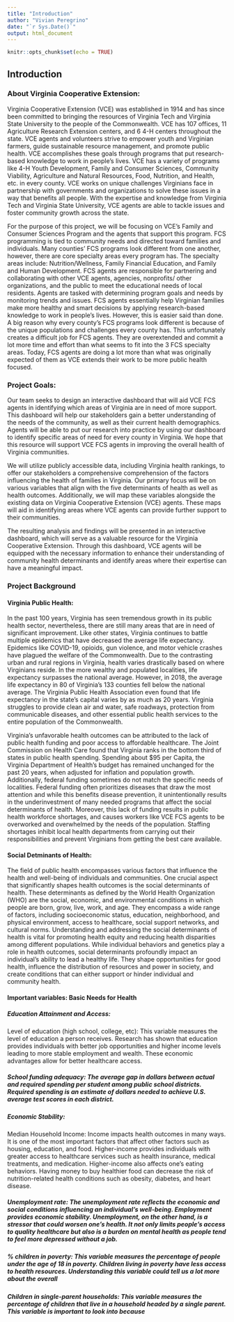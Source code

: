 ```yaml
---
title: "Introduction"
author: "Vivian Peregrino"
date: "`r Sys.Date()`"
output: html_document
---
```


```r
knitr::opts_chunk$set(echo = TRUE)
```

## Introduction
### About Virginia Cooperative Extension:
Virginia Cooperative Extension (VCE) was established in 1914 and has since been committed to bringing the resources of Virginia Tech and Virginia State University to the people of the Commonwealth. VCE has 107 offices, 11 Agriculture Research Extension centers, and 6 4-H centers throughout the state. VCE agents and volunteers strive to empower youth and Virginian farmers, guide sustainable resource management, and promote public health. VCE accomplishes these goals through programs that put research-based knowledge to work in people’s lives. VCE has a variety of programs like 4-H Youth Development, Family and Consumer Sciences, Community Viability, Agriculture and Natural Resources, Food, Nutrition, and Health, etc. in every county. VCE works on unique challenges Virginians face in partnership with governments and organizations to solve these issues in a way that benefits all people. With the expertise and knowledge from Virginia Tech and Virginia State University, VCE agents are able to tackle issues and foster community growth across the state.

For the purpose of this project, we will be focusing on VCE’s Family and Consumer Sciences Program and the agents that support this program. FCS programming is tied to community needs and directed toward families and individuals. Many counties’ FCS programs look different from one another, however, there are core specialty areas every program has. The specialty areas include:  Nutrition/Wellness, Family Financial Education, and Family and Human Development. FCS agents are responsible for partnering and collaborating with other VCE agents, agencies, nonprofits/ other organizations, and the public to meet the educational needs of local residents. Agents are tasked with determining program goals and needs by monitoring trends and issues. 
FCS agents essentially help Virginian families make more healthy and smart decisions by applying research-based knowledge to work in people’s lives. However, this is easier said than done. A big reason why every county’s FCS programs look different is because of the unique populations and challenges every county has. This unfortunately creates a difficult job for FCS agents. They are overextended and commit a lot more time and effort than what seems to fit into the 3 FCS specialty areas. Today, FCS agents are doing a lot more than what was originally expected of them as VCE extends their work to be more public health focused.

### Project Goals:
Our team seeks to design an interactive dashboard that will aid VCE FCS agents in identifying which areas of Virginia are in need of more support. This dashboard will help our stakeholders gain a better understanding of the needs of the community, as well as their current health demographics. Agents will be able to put our research into practice by using our dashboard to identify specific areas of need for every county in Virginia. We hope that this resource will support VCE FCS agents in improving the overall health of Virginia communities.

We will utilize publicly accessible data, including Virginia health rankings, to offer our stakeholders a comprehensive comprehension of the factors influencing the health of families in Virginia. Our primary focus will be on various variables that align with the five determinants of health as well as health outcomes. Additionally, we will map these variables alongside the existing data on Virginia Cooperative Extension (VCE) agents. These maps will aid in identifying areas where VCE agents can provide further support to their communities.

The resulting analysis and findings will be presented in an interactive dashboard, which will serve as a valuable resource for the Virginia Cooperative Extension. Through this dashboard, VCE agents will be equipped with the necessary information to enhance their understanding of community health determinants and identify areas where their expertise can have a meaningful impact.

### Project Background
#### Virginia Public Health:
In the past 100 years, Virginia has seen tremendous growth in its public health sector, nevertheless, there are still many areas that are in need of significant improvement. Like other states, Virginia continues to battle multiple epidemics that have decreased the average life expectancy. Epidemics like COVID-19, opioids, gun violence, and motor vehicle crashes have plagued the welfare of the Commonwealth. Due to the contrasting urban and rural regions in Virginia, health varies drastically based on where Virginians reside. In the more wealthy and populated localities, life expectancy surpasses the national average. However, in 2018, the average life expectancy in 80 of Virginia’s 133 counties fell below the national average. The Virginia Public Health Association even found that life expectancy in the state’s capital varies by as much as 20 years. Virginia struggles to provide clean air and water, safe roadways, protection from communicable diseases, and other essential public health services to the entire population of the Commonwealth.

Virginia’s unfavorable health outcomes can be attributed to the lack of public health funding and poor access to affordable healthcare. The Joint Commission on Health Care found that Virginia ranks in the bottom third of states in public health spending. Spending about $95 per Capita, the Virginia Department of Health’s budget has remained unchanged for the past 20 years, when adjusted for inflation and population growth. Additionally, federal funding sometimes do not match the specific needs of localities. Federal funding often prioritizes diseases that draw the most attention and while this benefits disease prevention, it unintentionally results in the underinvestment of many needed programs that affect the social determinants of health. Moreover, this lack of funding results in public health workforce shortages, and causes workers like VCE FCS agents to be overworked and overwhelmed by the needs of the population. Staffing shortages inhibit local health departments from carrying out their responsibilities and prevent Virginians from getting the best care available.

#### Social Detminants of Health:
The field of public health encompasses various factors that influence the health and well-being of individuals and communities. One crucial aspect that significantly shapes health outcomes is the social determinants of health. These determinants as defined by the World Health Organization (WHO) are the social, economic, and environmental conditions in which people are born, grow, live, work, and age. They encompass a wide range of factors, including socioeconomic status, education, neighborhood, and physical environment, access to healthcare, social support networks, and cultural norms. Understanding and addressing the social determinants of health is vital for promoting health equity and reducing health disparities among different populations. While individual behaviors and genetics play a role in health outcomes, social determinants profoundly impact an individual's ability to lead a healthy life. They shape opportunities for good health, influence the distribution of resources and power in society, and create conditions that can either support or hinder individual and community health.

#### Important variables: Basic Needs for Health 

##### Education Attainment and Access:
Level of education (high school, college, etc): This variable measures the level of education a person receives. Research has shown that education provides individuals with better job opportunities and higher income levels leading to more stable employment and wealth. These economic advantages allow for better healthcare access. 

##### School funding adequacy: The average gap in dollars between actual and required spending per student among public school districts. Required spending is an estimate of dollars needed to achieve U.S. average test scores in each district.

##### Economic Stability:
Median Household Income: Income impacts health outcomes in many ways. It is one of the most important factors that affect other factors such as housing, education, and food.  Higher-income provides individuals with greater access to healthcare services such as health insurance, medical treatments, and medication. Higher-income also affects one’s eating behaviors. Having money to buy healthier food can decrease the risk of nutrition-related health conditions such as obesity, diabetes, and heart disease.

##### Unemployment rate: The unemployment rate reflects the economic and social conditions influencing an individual’s well-being. Employment provides economic stability. Unemployment, on the other hand, is a stressor that could worsen one’s health. It not only limits people’s access to quality healthcare but also is a burden on mental health as people tend to feel more depressed without a job.

##### % children in poverty: This variable measures the percentage of people under the age of 18 in poverty. Children living in poverty have less access to health resources. Understanding this variable could tell us a lot more about the overall 

##### Children in single-parent households: This variable measures the percentage of children that live in a household headed by a single parent. This variable is important to look into because
